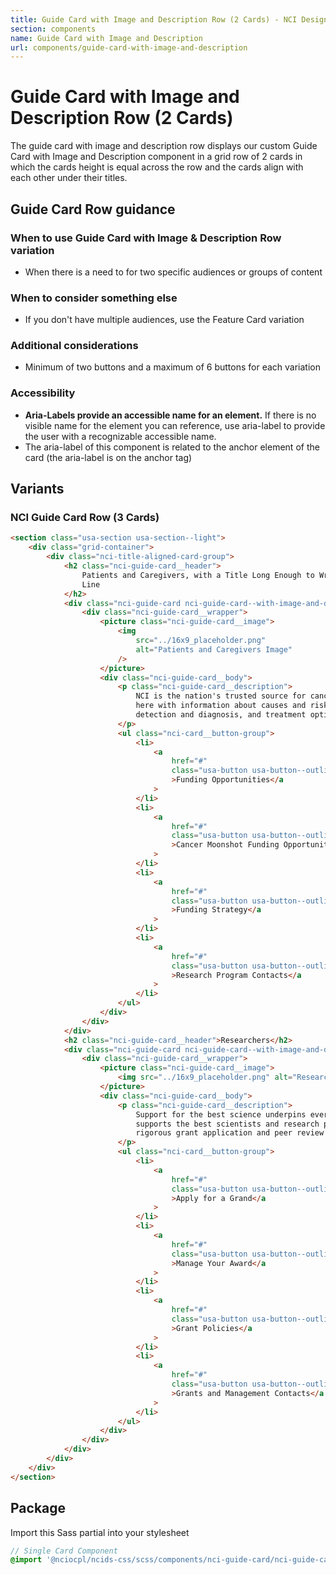 ```yaml
---
title: Guide Card with Image and Description Row (2 Cards) - NCI Design System
section: components
name: Guide Card with Image and Description
url: components/guide-card-with-image-and-description
---
```


# Guide Card with Image and Description Row (2 Cards)

The guide card with image and description row displays our custom Guide Card with Image and Description component in a grid row of 2 cards in which the cards height is equal across the row and the cards align with each other under their titles.

## Guide Card Row guidance

### When to use Guide Card with Image & Description Row variation

- When there is a need to for two specific audiences or groups of content

### When to consider something else

- If you don't have multiple audiences, use the Feature Card variation

### Additional considerations

- Minimum of two buttons and a maximum of 6 buttons for each variation

### Accessibility

- **Aria-Labels provide an accessible name for an element.** If there is no visible name for the element you can reference, use aria-label to provide the user with a recognizable accessible name.
- The aria-label of this component is related to the anchor element of the card (the aria-label is on the anchor tag)

## Variants

### NCI Guide Card Row (3 Cards)

```html
<section class="usa-section usa-section--light">
	<div class="grid-container">
		<div class="nci-title-aligned-card-group">
			<h2 class="nci-guide-card__header">
				Patients and Caregivers, with a Title Long Enough to Wrap to a Second
				Line
			</h2>
			<div class="nci-guide-card nci-guide-card--with-image-and-description">
				<div class="nci-guide-card__wrapper">
					<picture class="nci-guide-card__image">
						<img
							src="../16x9_placeholder.png"
							alt="Patients and Caregivers Image"
						/>
					</picture>
					<div class="nci-guide-card__body">
						<p class="nci-guide-card__description">
							NCI is the nation's trusted source for cancer information. We're
							here with information about causes and risk factors, early
							detection and diagnosis, and treatment options.
						</p>
						<ul class="nci-card__button-group">
							<li>
								<a
									href="#"
									class="usa-button usa-button--outline usa-button--secondary"
									>Funding Opportunities</a
								>
							</li>
							<li>
								<a
									href="#"
									class="usa-button usa-button--outline usa-button--secondary"
									>Cancer Moonshot Funding Opportunities</a
								>
							</li>
							<li>
								<a
									href="#"
									class="usa-button usa-button--outline usa-button--secondary"
									>Funding Strategy</a
								>
							</li>
							<li>
								<a
									href="#"
									class="usa-button usa-button--outline usa-button--secondary"
									>Research Program Contacts</a
								>
							</li>
						</ul>
					</div>
				</div>
			</div>
			<h2 class="nci-guide-card__header">Researchers</h2>
			<div class="nci-guide-card nci-guide-card--with-image-and-description">
				<div class="nci-guide-card__wrapper">
					<picture class="nci-guide-card__image">
						<img src="../16x9_placeholder.png" alt="Researchers Image" />
					</picture>
					<div class="nci-guide-card__body">
						<p class="nci-guide-card__description">
							Support for the best science underpins everything NCI does. NCI
							supports the best scientists and research projects through a
							rigorous grant application and peer review process.
						</p>
						<ul class="nci-card__button-group">
							<li>
								<a
									href="#"
									class="usa-button usa-button--outline usa-button--secondary"
									>Apply for a Grand</a
								>
							</li>
							<li>
								<a
									href="#"
									class="usa-button usa-button--outline usa-button--secondary"
									>Manage Your Award</a
								>
							</li>
							<li>
								<a
									href="#"
									class="usa-button usa-button--outline usa-button--secondary"
									>Grant Policies</a
								>
							</li>
							<li>
								<a
									href="#"
									class="usa-button usa-button--outline usa-button--secondary"
									>Grants and Management Contacts</a
								>
							</li>
						</ul>
					</div>
				</div>
			</div>
		</div>
	</div>
</section>
```

## Package

Import this Sass partial into your stylesheet

```scss
// Single Card Component
@import '@nciocpl/ncids-css/scss/components/nci-guide-card/nci-guide-card';
```
